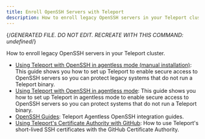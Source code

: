 ```yaml
---
title: Enroll OpenSSH Servers with Teleport
description: How to enroll legacy OpenSSH servers in your Teleport cluster.
---
```


{/*GENERATED FILE. DO NOT EDIT. RECREATE WITH THIS COMMAND:
undefined*/}

How to enroll legacy OpenSSH servers in your Teleport cluster.

- [Using Teleport with OpenSSH in agentless mode (manual installation)](openssh-manual-install.mdx): This guide shows you how to set up Teleport to enable secure access to OpenSSH servers so you can protect legacy systems that do not run a Teleport binary.
- [Using Teleport with OpenSSH in agentless mode](openssh.mdx): This guide shows you how to set up Teleport in agentless mode to enable secure access to OpenSSH servers so you can protect systems that do not run a Teleport binary.
- [OpenSSH Guides](overview.mdx): Teleport Agentless OpenSSH integration guides.
- [Using Teleport's Certificate Authority with GitHub](ssh-key-extensions.mdx): How to use Teleport's short-lived SSH certificates with the GitHub Certificate Authority.
